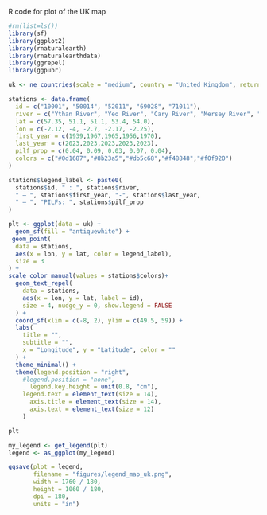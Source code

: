 
R code for plot of the UK map

```r
#rm(list=ls())
library(sf)
library(ggplot2)
library(rnaturalearth)
library(rnaturalearthdata)
library(ggrepel)
library(ggpubr)
```

```r
uk <- ne_countries(scale = "medium", country = "United Kingdom", returnclass = "sf")
```

```r
stations <- data.frame(
  id = c("10001", "50014", "52011", "69028", "71011"),
  river = c("Ythan River", "Yeo River", "Cary River", "Mersey River", "Ribble River"),
  lat = c(57.35, 51.1, 51.1, 53.4, 54.0),
  lon = c(-2.12, -4, -2.7, -2.17, -2.25),
  first_year = c(1939,1967,1965,1956,1970),
  last_year = c(2023,2023,2023,2023,2023),
  pilf_prop = c(0.04, 0.09, 0.03, 0.07, 0.04),
  colors = c("#0d1687","#8b23a5","#db5c68","#f48848","#f0f920")
)
```

```r
stations$legend_label <- paste0(
  stations$id, " : ", stations$river,
  " — ", stations$first_year, "-", stations$last_year,
  " — ", "PILFs: ", stations$pilf_prop
)

plt <- ggplot(data = uk) +
  geom_sf(fill = "antiquewhite") +
 geom_point(
  data = stations,
  aes(x = lon, y = lat, color = legend_label),
  size = 3
) +
scale_color_manual(values = stations$colors)+
  geom_text_repel(
    data = stations,
    aes(x = lon, y = lat, label = id),
    size = 4, nudge_y = 0, show.legend = FALSE
  ) +
  coord_sf(xlim = c(-8, 2), ylim = c(49.5, 59)) +
  labs(
    title = "",
    subtitle = "",
    x = "Longitude", y = "Latitude", color = ""
  ) +
  theme_minimal() +
  theme(legend.position = "right",
    #legend.position = "none",
      legend.key.height = unit(0.8, "cm"), 
    legend.text = element_text(size = 14),
      axis.title = element_text(size = 14),
      axis.text = element_text(size = 12)
    )

plt
```

```r
my_legend <- get_legend(plt)
legend <- as_ggplot(my_legend)

ggsave(plot = legend,
       filename = "figures/legend_map_uk.png",
       width = 1760 / 180,
       height = 1060 / 180,
       dpi = 180,
       units = "in")
```




